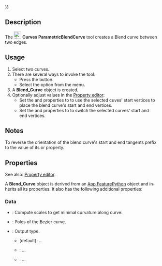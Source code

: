 <languages/>
{{UnfinishedDocu{{#translation:}}}}

<div lang="en" dir="ltr" class="mw-content-ltr">
{{Docnav
|[[Curves_Interpolate|Interpolate]]
|[[Curves_ParametricComb|ParametricComb]]
|[[Curves_Workbench|Curves]]
|IconL=Curves_Interpolate.svg
|IconR=Curves_ParametricComb.svg
|IconC=Curves_workbench_icon.svg
}}
</div>

<div lang="en" dir="ltr" class="mw-content-ltr">
{{GuiCommand
|Name=Curves ParametricBlendCurve
|MenuLocation=Curves → Blend curve
|Workbenches=[[Curves_Workbench|Curves]]
}}
</div>

<div lang="en" dir="ltr" class="mw-content-ltr">
==Description==
</div>

<div lang="en" dir="ltr" class="mw-content-ltr">
The [[Image:Curves_ParametricBlendCurve.svg|24px]] '''Curves ParametricBlendCurve''' tool creates a Blend curve between two edges.
</div>

<div lang="en" dir="ltr" class="mw-content-ltr">
==Usage==
</div>

<div lang="en" dir="ltr" class="mw-content-ltr">
# Select two curves.
# There are several ways to invoke the tool:
#* Press the {{Button|[[Image:Curves_ParametricBlendCurve.svg|16px]] [[Curves_ParametricBlendCurve|Blend curve]]}} button.
#* Select the {{MenuCommand|Curves → [[Image:Curves_ParametricBlendCurve.svg|16px]] Blend curve}} option from the menu.
# A '''Blend_Curve''' object is created.
# Optionally adjust values in the [[Property_editor|Property editor]]:
#* Set the {{PropertyData|Parameter1}} and {{PropertyData|Parameter2}} properties to {{Value|0.0 mm}} to use the selected cuves' start vertices to place the blend curve's start and end vertices.
#* Set the {{PropertyData|Reverse1}} and {{PropertyData|Reverse2}} properties to {{True}} to switch the selected curves' start and end vertices.
</div>

<div lang="en" dir="ltr" class="mw-content-ltr">
==Notes==
</div>

<div lang="en" dir="ltr" class="mw-content-ltr">
To reverse the orientation of the blend curve's start and end tangents prefix {{Value|-}} to the value of its {{PropertyData|Scale1}} or {{PropertyData|Scale2}} property.
</div>

<div lang="en" dir="ltr" class="mw-content-ltr">
==Properties==
</div>

<div lang="en" dir="ltr" class="mw-content-ltr">
See also: [[Property_editor|Property editor]].
</div>

<div lang="en" dir="ltr" class="mw-content-ltr">
A '''Blend_Curve''' object is derived from an [[App_FeaturePython|App FeaturePython]] object and inherits all its properties. It also has the following additional properties:
</div>

<div lang="en" dir="ltr" class="mw-content-ltr">
===Data===
</div>

<div lang="en" dir="ltr" class="mw-content-ltr">
{{TitleProperty|Blend Curve}}
</div>

<div lang="en" dir="ltr" class="mw-content-ltr">
* {{PropertyData|Auto Scale|Bool}}: Compute scales to get minimal curvature along curve.
* {{PropertyData|CurvePts|VectorList}}: Poles of the Bezier curve.
* {{PropertyData|Output|Enumeration}}: Output type.
** {{Value|Single}} (default): ...
** {{Value|Joined}}: ...
** {{Value|Wire}}: ...
</div>

<div lang="en" dir="ltr" class="mw-content-ltr">
{{TitleProperty|Edge1}
</div>

<div lang="en" dir="ltr" class="mw-content-ltr">
* {{PropertyData|Continuity1|Enumeration}}: Output type.
* {{PropertyData|Edge1|LinkSub}}: Edge 1.
* {{PropertyData|Parameter1|Distance}}: Location on first edge.
* {{PropertyData|Reverse1|Bool}}: Reverse Edge.
* {{PropertyData|Scale1|Bool}}: Scale of blend curve, negate the value to reverse the tangent orientation.
</div>

<div lang="en" dir="ltr" class="mw-content-ltr">
{{TitleProperty|Edge2}
</div>

<div lang="en" dir="ltr" class="mw-content-ltr">
* {{PropertyData|Continuity2|Enumeration}}: Output type.
* {{PropertyData|Edge2|LinkSub}}: Edge 2.
* {{PropertyData|Parameter2|Distance}}: Location on second edge.
* {{PropertyData|Reverse2|Bool}}: Reverse Edge.
* {{PropertyData|Scale2|Bool}}: Scale of blend curve, negate the value to reverse the tangent orientation.
</div>


<div lang="en" dir="ltr" class="mw-content-ltr">
{{Docnav
|[[Curves_Interpolate|Interpolate]]
|[[Curves_ParametricComb|ParametricComb]]
|[[Curves_Workbench|Curves]]
|IconL=Curves_Interpolate.svg
|IconR=Curves_ParametricComb.svg
|IconC=Curves_workbench_icon.svg
}}
</div>

{{Curves Tools navi{{#translation:}}}}
{{Userdocnavi{{#translation:}}}}